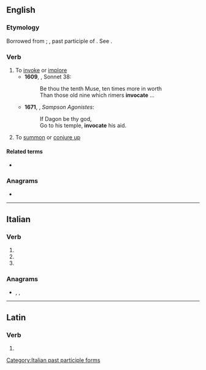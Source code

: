 ==English==

===Etymology===
Borrowed from {{bor|en|la|invocare}}; {{m|la|invocatus}}, past participle of {{m|la|invocare}}. See {{doublet|lang=en|notext=1|invoke}}.

===Verb===
{{en-verb|invocat}}

# To [[invoke]] or [[implore]]
#* '''1609''', {{w|William Shakespeare}}, Sonnet 38:
#*: Be thou the tenth Muse, ten times more in worth
#*: Than those old nine which rimers '''invocate''' ...
#* '''1671''', {{w|John Milton}}, ''Sampson Agonistes'':
#*: If Dagon be thy god,
#*: Go to his temple, '''invocate''' his aid.
# To [[summon]] or [[conjure up]]

====Related terms====
* {{l|en|invocation}}

===Anagrams===
* {{anagrams|en|Caviteño|conative}}

----

==Italian==

===Verb===
{{head|it|verb form}}

# {{inflection of|invocare||2|p|pres|indc|lang=it}}
# {{inflection of|invocare||2|p|impr|lang=it}}
# {{feminine plural of|invocato|lang=it}}

===Anagrams===
* {{l|it|conative}}, {{l|it|nevicato}}, {{l|it|vociante}}

[[Category:Italian past participle forms]]

----

==Latin==

===Verb===
{{la-verb-form|invocāte}}

# {{inflection of|invocō||2|p|pres|actv|impr|lang=la}}